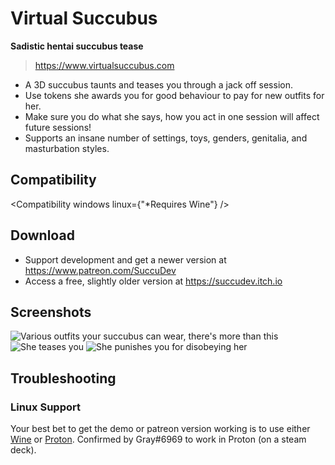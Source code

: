 ---
---

# Virtual Succubus
**Sadistic hentai succubus tease**

> https://www.virtualsuccubus.com

  - A 3D succubus taunts and teases you through a jack off session.
  - Use tokens she awards you for good behaviour to pay for new outfits for her.
  - Make sure you do what she says, how you act in one session will affect future sessions!
  - Supports an insane number of settings, toys, genders, genitalia, and masturbation styles.

## Compatibility

<Compatibility windows linux={"*Requires Wine"} />

## Download

  - Support development and get a newer version at https://www.patreon.com/SuccuDev
  - Access a free, slightly older version at https://succudev.itch.io

## Screenshots

![Various outfits your succubus can wear, there's more than this](img/vs-outfits.jpg)
![She teases you](img/vs-taunt.jpg)
![She punishes you for disobeying her](img/vs-punishment.jpg)

## Troubleshooting

### Linux Support
Your best bet to get the demo or patreon version working is to use either [Wine](https://www.winehq.org) or [Proton](https://github.com/ValveSoftware/Proton). Confirmed by Gray#6969 to work in Proton (on a steam deck).
